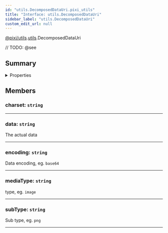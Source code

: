```yaml
---
id: "utils.DecomposedDataUri.pixi_utils"
title: "Interface: utils.DecomposedDataUri"
sidebar_label: "utils.DecomposedDataUri"
custom_edit_url: null
---
```


[@pixi/utils](../modules/pixi_utils).[utils](../namespaces/utils).DecomposedDataUri






// TODO: @see

        

## Summary

<details><summary>Properties</summary>
<p>

| Name      | Type                | Description                 |
| --------- | ------------------- | --------------------------- |
| charset   | <code>string</code> |                             |
| data      | <code>string</code> | The actual data             |
| encoding  | <code>string</code> | Data encoding, eg. `base64` |
| mediaType | <code>string</code> | type, eg. `image`           |
| subType   | <code>string</code> | Sub type, eg. `png`         |

</p>
</details>
    




## Members
<article>

### charset: <span><code>string</code></span>

</article>


---------------------------------------

<article>

### data: <span><code>string</code></span>
The actual data

</article>


---------------------------------------

<article>

### encoding: <span><code>string</code></span>
Data encoding, eg. `base64`

</article>


---------------------------------------

<article>

### mediaType: <span><code>string</code></span>
type, eg. `image`

</article>


---------------------------------------

<article>

### subType: <span><code>string</code></span>
Sub type, eg. `png`

</article>


---------------------------------------



  